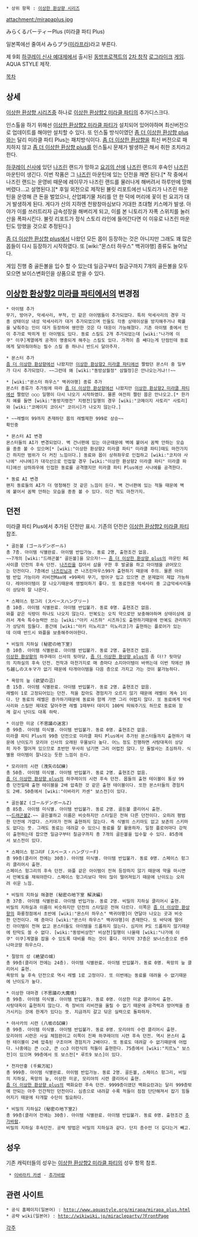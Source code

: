  * 상위 항목 : [[이상한 환상향 시리즈]]

attachment:/mirapaplus.jpg

みらくるパーティーPlus (미라클 파티 Plus)

일본쪽에선 줄여서 みらプラ([[미라프라]])라고 부른다.

제 9회 [[하쿠레이 신사 예대제]]에서 출시된 [[동방프로젝트]]의 [[2차 창작]] [[로그라이크]] [[게임]]. AQUA STYLE 제작. 

[[목차]]
== 상세 ==
[[이상한 환상향 시리즈]]중 하나로 [[이상한 환상향2 미라클 파티]]의 추가디스크다.

인스톨을 하기 위해선 [[이상한 환상향2 미라클 파티]]가 설치되어 있어야하며 최신버전으로 업데이트를 해야만 설치할 수 있다. 또 인스톨 방식이였던 [[좀 더 이상한 환상향 plus]]와는 달리 미라클 파티 Plus는 패치방식이다. [[좀 더 이상한 환상향]]을 최신 버전으로 패치하지 않고 [[좀 더 이상한 환상향 plus]]를 인스톨시 문제가 발생하곤 해서 취한 조치라고 한다.

[[하쿠레이 신사]]에 있던 [[나즈린]] 랜드가 망하고 [[요괴의 산]]에 [[나즈린]] 랜드의 후속인 [[나즈린]] 마운틴이 생긴다. 이번 작품은 그 [[나즈린]] 마운틴에 있는 던전을 깨면 된다.[* 작 중에서 나즈린 랜드는 운영비 때문에 레이무가 나즈린 랜드를 물러나게 해버려서 하루만에 망해버렸다...고 설명된다.][* 후일 외전으로 제작된 뷸릿 리포트에선 니토리가 나즈린 마운틴을 운영해 큰 돈을 벌었으나, 산업폐기물 처리를 안 한 덕에 머리에 꽃이 핀 요괴가 대거 발생하게 된다. 게다가 산의 지하엔 천왕창마심보다 거대한 초대형 키스메가 발생. 아야가 이를 쓰러트리자 급속성장을 해버리게 되고, 이를 본 니토리가 자폭 스위치를 눌러 산을 폭파시킨다. 뷸릿 리포트가 정식 스토리 라인에 들어간다면 이 이유로 나즈린 마운틴도 망했을 것으로 추정된다.]

[[좀 더 이상한 환상향 plus]]에서 나왔던 모든 몹이 등장하는 것은 아니지만 그래도 꽤 많은 몹들이 다시 등장하기 시작하였다. 또 [wiki:"몬스터 하우스" 백귀야행] 종류도 늘어났다.

게임 진행 중 골든볼을 입수 할 수 있는데 일금구부터 칠금구까지 7개의 골든볼을 모두 모으면 보이스변화인을 상품으로 받을 수 있다.

== [[이상한 환상향2 미라클 파티]]에서의 변경점 ==
 * 아이템 추가
 무기, 방어구, 악세사리, 부적, 인 같은 아이템들이 추가되었다. 특히 악세사리의 경우 각종 상태이상 내성 악세사리가 대거 추가되었으며 인들도 각종 상태이상을 방지해주거나 확률을 낮춰주는 인이 대거 등장하여 웬만한 것은 다 대응이 가능해졌다. 기존 아이템 중에서 인이 추가로 박히게 된 아이템도 있다. 동료 스킬도 2개 추가되었는데 [wiki:"나가에 이쿠" 이쿠]계열에게 공격이 명중되게 해주는 스킬도 있다. 가격이 좀 쌔다는게 단점인데 동료에게 달아줘야하는 필수 스킬 중 하나니 반드시 달아주자.

 * 몬스터 추가
 [[좀 더 이상한 환상향]]에선 나왔지만 [[이상한 환상향2 미라클 파티]]에선 짤렸던 몬스터 중 일부가 다시 추가되었다. ~~그런데 왜 [wiki:"동방삼월정" 삼월정]은 안나오는거냐!!~~

 * [wiki:"몬스터 하우스" 백귀야행] 종류 추가
 몬스터 종류가 추가됨에 따라 [[좀 더 이상한 환상향]]에선 나왔지만 [[이상한 환상향2 미라클 파티]]에선 짤렸던 ○○○ 일행이 다시 나오기 시작하였다. 물론 여전히 짤린 몹은 안나오고.[* 한가지 예를 들면 [wiki:"동방지령전" 지령전]일행의 경우 [wiki:"코메이지 사토리" 사토리]와 [wiki:"코메이지 코이시" 코이시]가 나오지 않는다.]

 * ~~레벨이 99까지 존재하던 몹의 레벨제한 999로 상승~~
 확인중

 * 몬스터 AI 변경
 몬스터들의 AI가 변경되었다. 벽 건너편에 있는 아군때문에 벽에 붙어서 꼼짝 안하는 모습을 종종 볼 수 있으며[* [wiki:"이상한 환상향2 미라클 파티" 미라클 파티]때도 마찬가지긴 하지만 범위가 더 커진 느낌이다.] 동료와 몹이 상하좌우로 인접하고 [wiki:"코치야 사나에" 사나에]가 대각선으로 인접할 경우 [wiki:"이상한 환상향2 미라클 파티" 미라클 파티]에선 상하좌우에 인접한 동료를 공격했지만 미라클 파티 Plus에선 사나에를 공격한다.

 * 동료 AI 변경
 왠지 동료들의 AI가 더 멍청해진 것 같은 느낌이 든다. 벽 건너편에 있는 적들 때문에 벽에 붙어서 꼼짝 안하는 모습을 종종 볼 수 있다. 이건 적도 마찬가지.

== 던전 ==
미라클 파티 Plus에서 추가된 던전만 표시. 기존의 던전은 [[이상한 환상향2 미라클 파티]] 참조.
 * 골든볼 (ゴールデンボール)
 총 7층. 아이템 식별완료. 아이템 반입가능. 동료 2명, 출현조건 없음.
 ~~7개의 [wiki:"드래곤볼" 골든볼]을 모으자!~~ [[좀 더 이상한 환상향 plus]]의 마운틴 RE사이클 던전의 후속 던전. [[나즈린]]을 잡아서 삽을 구한 후 발굴을 하고 아이템을 긁어모으는 던전이다. 7층에선 [[나즈린]]님과 큰 나즈린마우스99가 출현하기 때문에 주의. 물론 아이템 반입 가능이라 리비전Max에 +99짜리 무기, 방어구 입고 있으면 큰 문제없이 제압 가능하다. 레어아이템이 잘 나오기때문에 앵벌이하기 좋다. 또 동료전용 악세사리 중 고급악세사리들이 상당히 잘 나온다.

 * 스페이스 헝그리 (スペースハングリー)
 총 10층. 아이템 식별완료. 아이템 반입불가. 동료 0명. 출현조건 없음.
 와플 같은 식량이 하나도 나오지 않는다. 만복도는 오직 약으로만 보충해야하며 상태이상에 걸려서 계속 특수능력만 쓰는 [wiki:"아키 시즈하" 시즈하]도 출현하기때문에 만복도 관리하기가 상당히 힘들다. 중간에 [wiki:"아키 미노리코" 미노리코]가 출현하는 플로어가 있는데 이때 반드시 와플을 보충해주어야한다.

 * 비밀의 지하실 (秘密の地下室)
 총 10층. 아이템 식별완료. 아이템 반입불가. 동료 2명. 출현조건 없음.
 [[이상한 환상향]]의 하쿠레이 신사의 뒷마당, [[좀 더 이상한 환상향 plus]]의 좀 더!? 뒷마당의 지하실의 후속 던전. 전작과 마찬가지로 매 층마다 소지아이템이 바뀌는데 이번 작에선 持ち越しのスキマ가 없기 때문에 타개아이템을 다음 층으로 가지고 가는 것이 불가능하다.

 * 욕망의 늪 (欲望の沼)
 총 15층. 아이템 식별완료. 아이템 반입불가. 동료 2명. 출현조건 없음.
 레벨이 1로 고정되어있는 던전. 적을 잡아도 경험치가 오르지 않기 때문에 레벨이 계속 1이다. 단 동료의 레벨은 증가하기때문에 동료와 함께 가면 그리 어렵지 않다. 또 동료에게 악세사리와 스킬만 제대로 달아주면 레벨 1때부터 데미지 100씩 띄워주기도 하므로 동료와 함께 갈시 난이도 대폭 하락.

 * 이상한 미궁 (不思議の迷宮)
 총 99층. 아이템 미식별. 아이템 반입불가. 동료 0명. 출현조건 없음.
 미라클 파티 Plus의 99층 던전으로 미라클 파티 Plus에서 추가된 몬스터들까지 출현하기 때문에 난이도가 모리야 신사의 오래된 우물보다 높다. 어느 정도 진행하면 사탕대옥이 상당히 자주 떨어져 있으므로 초반만 무사히 넘기면 그리 어렵진 않다. 단 돌발사는 조심하자. 식별용 아이템이 잘나오는 듯한 느낌이 든다.

 * 모리야의 시련 (洩矢の試練)
 총 50층. 아이템 미식별. 아이템 반입불가. 동료 2명. 출현조건 없음.
 [[좀 더 이상한 환상향 plus]]의 하쿠레이의 시련 후속 던전. 몹들의 출현 테이블이 통상 99층 던전일때 출현 테이블을 2배 압축한 것 같은 출현 테이블이다. 또한 몬스터들의 경험치도 2배. 50층에서 [wiki:"이바라키 카센" 보스전]이 있다.

 * 골든볼Z (ゴールデンボールZ)
 총 85층. 아이템 미식별. 아이템 반입불가. 동료 2명. 골든볼 클리어시 출현.
 ~~[[드래곤볼Z]].~~ 골든볼하고 이름은 비슷하지만 스타일은 전혀 다른 던전이다. 오히려 평범한 던전에 가깝다. 스키마가 전혀 출현하지 않는다. 즉 식별의 스키마도 없고 보존의 스키마도 없다는 뜻. 그래도 동료는 데려갈 수 있으니 동료를 잘 활용하자. 일정 플로어마다 강적이 출현하는데 잡으면 일금구부터 칠금구까지 총 7개의 골든볼을 입수할 수 있다. 85층에서 보스전이 있다.

 * 스페이스 헝그리F (スペース・ハングリーF)
 총 99층(클리어 전에는 30층). 아이템 미식별. 아이템 반입불가. 동료 0명. 스페이스 헝그리 클리어시 출현.
 스페이스 헝그리의 후속 던전. 와플 같은 아이템이 전혀 등장하지 않기 때문에 약을 마시면서 만복도를 채워야한다. 스페이스 헝그리보다 약이 많이 떨어져있기 때문에 난이도는 오히려 쉬운 느낌.

 * 비밀의 지하실 해결편 (秘密の地下室 解決編)
 총 37층. 아이템 식별완료. 아이템 반입가능. 동료 2명. 비밀의 지하실 클리어시 출현.
 비밀의 지하실과 이름이 비슷하지만 던전의 스타일은 전혀 다르다. 이쪽은 [[좀 더 이상한 환상향]]의 화룡정점에서 초반에 [wiki:"몬스터 하우스" 백귀야행]이 연달아 나오는 곳과 비슷한 던전이다. 매 층마다 [wiki:"몬스터 하우스" 백귀야행]이 존재한다. 또 바닥에 떨어진 아이템이 전혀 없고 몬스터들도 아이템을 드롭하지 않는다. 심지어 P도 드롭하지 않기때문에 탄막도 쓸 수 없다. [wiki:"동방비상천" 비상천]일행이 나올때 [wiki:"나가에 이쿠" 이쿠]계열을 잡을 수 있도록 대비를 하는 것이 좋다. 마지막 37층은 보너스층으로 센쥬나마코땅 하우스다.

 * 절망의 성 (絶望の城)
 총 99층(클리어 전에는 24층). 아이템 식별완료. 아이템 반입불가. 동료 0명. 욕망의 늪 클리어시 출현.
 욕망의 늪 후속 던전으로 역시 레벨 1로 고정이다. 또 이번에는 동료를 데려올 수 없기때문에 난이도가 높다.

 * 이상한 대마경 (不思議の大魔境)
 총 99층. 아이템 미식별. 아이템 반입불가. 동료 0명. 이상한 미궁 클리어시 출현.
 사탕대옥이 출현하지 않는다. 즉 장비의 리비전을 올릴 수 없기 때문에 공격력과 방어력을 증가시키는 것에 한계가 있다는 뜻. 지금까지 갈고 닦은 실력으로 돌파하자.

 * 야사카의 시련 (八坂の試練)
 총 99층. 아이템 미식별. 아이템 반입불가. 동료 0명. 모리야의 수련 클리어시 출현.
 모리야의 시련은 사실 체험판이고 이쪽이 진짜 하쿠레이의 시련 후속 던전. 역시 몬스터 출현 테이블이 2배 압축된 구조이며 경험치가 2배이다. 또 동료도 데려갈 수 없기때문에 어렵다. 나중에는 큰 ○○2, 큰 ○○3 이런식의 적들이 출현한다. 75층에서 [wiki:"치르노" 보스전]이 있으며 99층에서 또 보스전[* 루트9 보스]이 있다.

 * 천자만홍 (千紫万紅)
 총 999층. 아이템 식별완료. 아이템 반입가능. 동료 2명. 골든볼, 스페이스 헝그리, 비밀의 지하실, 욕망의 늪, 이상한 미궁, 모리야의 시련 클리어시 출현.
 [[좀 더 이상한 환상향 plus]]의 백화요란 후속 던전. 9999층이였던 백화요란과는 달리 999층밖에 안되는 아주 인간적인 던전이다. 심층으로 내려갈 수록 적들이 점점 단단해져서 잡기 힘들어지기 때문에 타개할 수단이 필요하다.

 * 비밀의 지하실2 (秘密の地下室2)
 총 99층(클리어 전에는 30층). 아이템 식별완료. 아이템 반입불가. 동료 0명. 출현조건 [[추가바람]].
 비밀의 지하실 후속던전. 공략 방법은 비밀의 지하실과 같다. 단지 층수만 더 깊다는거 빼고.

== 성우 ==
기존 캐릭터들의 성우는 [[이상한 환상향2 미라클 파티]]의 성우 항목 참조.
  * [[이바라키 카센]] - [[추가바람]]

== 관련 사이트 ==
 * 공식 홈페이지(일본어) : http://www.aquastyle.org/mirapa/mirapa_plus.html
 * 공략 wiki(일본어) : http://wikiwiki.jp/miracleparty/?FrontPage

[[각주]]
